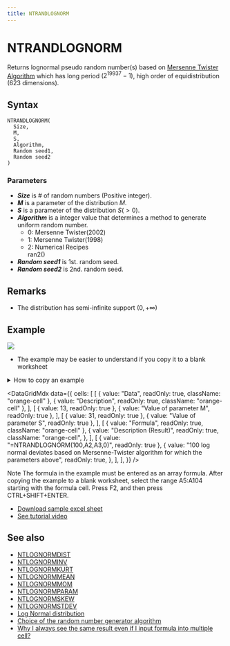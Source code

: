```yaml
---
title: NTRANDLOGNORM
---
```



# NTRANDLOGNORM

Returns lognormal pseudo random number(s) based on [Mersenne Twister Algorithm](/docs/glossary#mersenne-twister-algorithm) which has long period ($2^{19937}-1$), high order of equidistribution (623 dimensions).

## Syntax

```excel
NTRANDLOGNORM(
  Size,
  M,
  S,
  Algorithm,
  Random seed1,
  Random seed2
)
```

### Parameters

- **_Size_** is # of random numbers (Positive integer).
- **_M_** is a parameter of the distribution $M$.
- **_S_** is a parameter of the distribution $S(>0)$.
- **_Algorithm_** is a integer value that determines a method to generate uniform random number.
  - 0: Mersenne Twister(2002)
  - 1: Mersenne Twister(1998)
  - 2: Numerical Recipes\
    ran2()
- **_Random seed1_** is 1st. random seed.
- **_Random seed2_** is 2nd. random seed.

## Remarks

- The distribution has semi-infinite support $(0,+\infty)$

## Example

![](./../../../assets/functions/histogram/histogramLogNorm.jpg)

- The example may be easier to understand if you copy it to a blank worksheet

<details>
  <summary>How to copy an example</summary>

1.  Create a blank workbook or worksheet.
2.  Select the example in the Help topic.

    **Note**  Do not select the row or column headers.

    ![Selecting an example from Help](./../../../assets/functions/HowToCopy.png)

    Selecting an example from Help

3.  Press CTRL+C.
4.  In the worksheet, select cell A1, and press CTRL+V.
5.  To switch between viewing the results and viewing the formulas that return the results, press CTRL+` (grave accent), or on the **Tools** menu, point to **Formula Auditing**, and then click **Formula Auditing Mode**.

</details>

<DataGridMdx
  data={{
    cells: [
      [
        { value: "Data", readOnly: true, className: "orange-cell" },
        { value: "Description", readOnly: true, className: "orange-cell" },
      ],
      [
        { value: 13, readOnly: true },
        { value: "Value of parameter M", readOnly: true },
      ],
      [
        { value: 31, readOnly: true },
        { value: "Value of parameter S", readOnly: true },
      ],
      [
        { value: "Formula", readOnly: true, className: "orange-cell" },
        {
          value: "Description (Result)",
          readOnly: true,
          className: "orange-cell",
        },
      ],
      [
        { value: "=NTRANDLOGNORM(100,A2,A3,0)", readOnly: true },
        {
          value:
            "100 log normal deviates based on Mersenne-Twister algorithm for which the parameters above",
          readOnly: true,
        },
      ],
    ],
  }}
/>

Note The formula in the example must be entered as an array formula. After copying the example to a blank worksheet, select the range A5:A104 starting with the formula cell. Press F2, and then press CTRL+SHIFT+ENTER.

- [Download sample excel sheet](https://www.ntrand.com/files/NtRand1.zip)
- [See tutorial video](https://www.ntrand.com/files/SingleRandom_Demo.swf)

## See also

- [NTLOGNORMDIST](../../02-distribution-functions/063-ntlognormdist.mdx)
- [NTLOGNORMINV](../../02-distribution-functions/064-ntlognorminv.mdx)
- [NTLOGNORMKURT](../../02-distribution-functions/065-ntlognormkurt.mdx)
- [NTLOGNORMMEAN](../../02-distribution-functions/066-ntlognormmean.mdx)
- [NTLOGNORMMOM](../../02-distribution-functions/067-ntlognormmom.mdx)
- [NTLOGNORMPARAM](../../02-distribution-functions/068-ntlognormparam.mdx)
- [NTLOGNORMSKEW](../../02-distribution-functions/069-ntlognormskew.mdx)
- [NTLOGNORMSTDEV](../../02-distribution-functions/070-ntlognormstdev.mdx)
- [Log Normal distribution](../../../05-gallery-of-distributions/log-normal-distribution.mdx)
- [Choice of the random number generator algorithm](/docs/glossary#choice-of-the-random-number-generator-algorithm)
- [Why I always see the same result even if I input formula into multiple cell?](/docs/faq#why-i-always-see-the-same-result-even-if-i-input-formula-into-multiple-cell)
